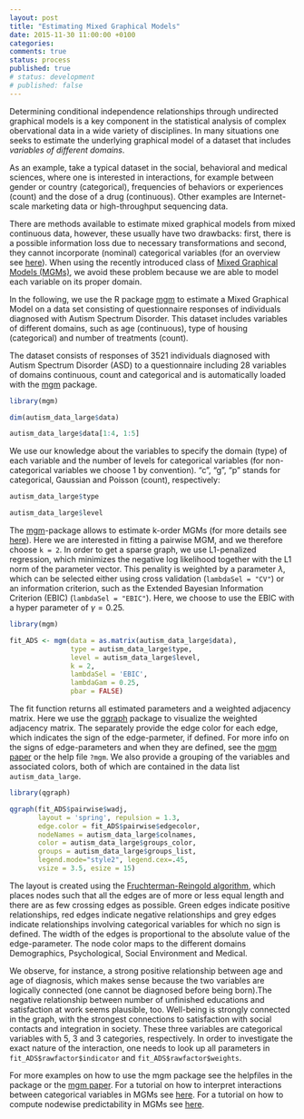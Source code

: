 ```yaml
---
layout: post
title: "Estimating Mixed Graphical Models"
date: 2015-11-30 11:00:00 +0100
categories:
comments: true
status: process
published: true
# status: development
# published: false
---
```


Determining conditional independence relationships through undirected graphical models is a key component in the statistical analysis of complex obervational data in a wide variety of disciplines. In many situations one seeks to estimate the underlying graphical model of a dataset that includes *variables of different domains*.

As an example, take a typical dataset in the social, behavioral and medical sciences, where one is interested in interactions, for example between gender or country (categorical), frequencies of behaviors or experiences (count) and the dose of a drug (continuous). Other examples are Internet-scale marketing data or high-throughput sequencing data. 

There are methods available to estimate mixed graphical models from mixed continuous data, however, these usually have two drawbacks: first, there is a possible information loss due to necessary transformations and second, they cannot incorporate (nominal) categorical variables (for an overview see [here](http://arxiv.org/abs/1510.05677)). When using the recently introduced class of [Mixed Graphical Models (MGMs)](http://www.jmlr.org/proceedings/papers/v33/yang14a.pdf), we avoid these problem because we are able to model each variable on its proper domain.

In the following, we use the R package [mgm](https://cran.r-project.org/web/packages/mgm/index.html) to estimate a Mixed Graphical Model on a data set consisting of questionnaire responses of individuals diagnosed with Autism Spectrum Disorder. This dataset includes  variables of different domains, such as age (continuous), type of housing (categorical) and number of treatments (count).

The dataset consists of responses of 3521 individuals diagnosed with Autism Spectrum Disorder (ASD) to a questionnaire including 28 variables of domains continuous, count and categorical and is automatically loaded with the [mgm](https://cran.r-project.org/web/packages/mgm/index.html) package.


```r
library(mgm)

dim(autism_data_large$data)

autism_data_large$data[1:4, 1:5]
```


We use our knowledge about the variables to specify the domain (type) of each variable and the number of levels for categorical variables (for non-categorical variables we choose 1 by convention). "c", "g", "p" stands for categorical, Gaussian and Poisson (count), respectively:

```r
autism_data_large$type

autism_data_large$level
```


The [mgm](https://cran.r-project.org/web/packages/mgm/index.html)-package allows to estimate k-order MGMs (for more details see [here](https://arxiv.org/abs/1510.06871)). Here we are interested in fitting a pairwise MGM, and we therefore choose `k = 2`. In order to get a sparse graph, we use L1-penalized regression, which minimizes the negative log likelihood together with the L1 norm of the parameter vector. This penality is weighted by a parameter $\lambda$, which can be selected either using cross validation (`lambdaSel = "CV"`) or an information criterion, such as the Extended Bayesian Information Criterion (EBIC) (`lambdaSel = "EBIC"`). Here, we choose to use the EBIC with a hyper parameter of $\gamma = 0.25$.

```r
library(mgm)

fit_ADS <- mgm(data = as.matrix(autism_data_large$data), 
               type = autism_data_large$type,
               level = autism_data_large$level,
               k = 2, 
               lambdaSel = 'EBIC', 
               lambdaGam = 0.25, 
               pbar = FALSE)
```

The fit function returns all estimated parameters and a weighted adjacency matrix. Here we use the [qgraph](http://www.jstatsoft.org/article/view/v048i04/v48i04.pdf) package to visualize the weighted adjacency matrix. The separately provide the edge color for each edge, which indicates the sign of the edge-parmeter, if defined. For more info on the signs of edge-parameters and when they are defined, see the [mgm paper](https://arxiv.org/abs/1510.06871) or the help file `?mgm`. We also provide a grouping of the variables and associated colors, both of which are contained in the data list `autism_data_large`.


```r

library(qgraph)

qgraph(fit_ADS$pairwise$wadj, 
       layout = 'spring', repulsion = 1.3,
       edge.color = fit_ADS$pairwise$edgecolor, 
       nodeNames = autism_data_large$colnames,
       color = autism_data_large$groups_color, 
       groups = autism_data_large$groups_list,
       legend.mode="style2", legend.cex=.45, 
       vsize = 3.5, esize = 15)

```



The layout is created using the [Fruchterman-Reingold algorithm](https://en.wikipedia.org/wiki/Force-directed_graph_drawing), which places nodes such that all the edges are of more or less equal length and there are as few crossing edges as possible. Green edges indicate positive relationships, red edges indicate negative relationships and grey edges indicate relationships involving categorical variables for which no sign is defined. The width of the edges is proportional to the absolute value of the edge-parameter. The node color maps to the different domains Demographics, Psychological, Social Environment and Medical.

We observe, for instance, a strong positive relationship between age and age of diagnosis, which makes sense because the two variables are logically connected (one cannot be diagnosed before being born).The negative relationship between number of unfinished educations and satisfaction at work seems plausible, too. Well-being is strongly connected in the graph, with the strongest connections to satisfaction with social contacts and integration in society. These three variables are categorical variables with 5, 3 and 3 categories, respectively. In order to investigate the exact nature of the interaction, one needs to look up all parameters in `fit_ADS$rawfactor$indicator` and `fit_ADS$rawfactor$weights`.

For more examples on how to use the mgm package see the helpfiles in the package or the [mgm paper](https://arxiv.org/abs/1510.06871). For a tutorial on how to interpret interactions between categorical variables in MGMs see [here](https://jmbh.github.io/Interactions-between-categorical-Variables-in-mixed-graphical-models/). For a tutorial on how to compute nodewise predictability in MGMs see [here](https://jmbh.github.io/Predictability-in-network-models/).
